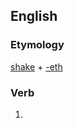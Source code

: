 ==English==

===Etymology===
[[shake]] + [[-eth]]

===Verb===
{{infl|en|verb form}}

# {{archaic third-person singular of|shake}}
